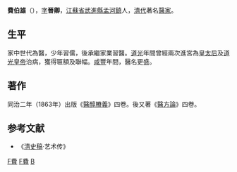 '''費伯雄'''（{{bd|1800年||1879年||catIdx=F費}}），[[表字|字]]'''晉卿'''，[[江蘇省|江蘇省]][[武進縣|武進縣]][[孟河鎮|孟河鎮]]人，[[清代|清代]]著名[[醫家|醫家]]。

==生平==
家中世代為醫，少年習儒，後承繼家業習醫。[[道光|道光]]年間曾經兩次進宮為[[皇太后|皇太后]]及[[道光皇帝|道光皇帝]]治病，獲得匾額及聯幅。[[咸豐|咸豐]]年間，醫名更盛。

==著作==
同治二年（1863年）出版《[[醫醇賸義|醫醇賸義]]》四卷。後又著《[[醫方論|醫方論]]》四卷。

==参考文献==
*《[[清史稿|清史稿]]·艺术传》
[[category:清朝醫學家|F費]]
[[category:常州人|F費]]
[[category:費姓|B]]